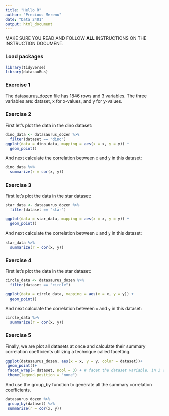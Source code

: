 ```yaml
---
title: "Hello R"
author: "Precious Merenu"
date: "Data 2401"
output: html_document
---
```


MAKE SURE YOU READ AND FOLLOW **ALL** INSTRUCTIONS ON THE INSTRUCTION DOCUMENT. 

### Load packages

```r
library(tidyverse) 
library(datasauRus)
```


### Exercise 1

The datasaurus_dozen file has 1846 rows and 3 variables. The three variables are: dataset, x for x-values, and y for y-values. 

### Exercise 2


First let's plot the data in the dino dataset:

```r
dino_data <- datasaurus_dozen %>%
  filter(dataset == "dino")
ggplot(data = dino_data, mapping = aes(x = x, y = y)) +
  geom_point()
```

And next calculate the correlation between `x` and `y` in this dataset:

```r
dino_data %>%
  summarize(r = cor(x, y))
```

### Exercise 3

First let's plot the data in the star dataset:

```r
star_data <- datasaurus_dozen %>%
  filter(dataset == "star")

ggplot(data = star_data, mapping = aes(x = x, y = y)) +
  geom_point()


```

And next calculate the correlation between `x` and `y` in this dataset:
 
```r

star_data %>%
  summarize(r = cor(x, y))
```

### Exercise 4

First let's plot the data in the star dataset:

```r
circle_data <- datasaurus_dozen %>%
  filter(dataset == "circle")

ggplot(data = circle_data, mapping = aes(x = x, y = y)) +
  geom_point()

```
And next calculate the correlation between `x` and `y` in this dataset:

```r


circle_data %>%
  summarize(r = cor(x, y))

```

### Exercise 5
Finally, we are  plot all datasets at once and calculate their summary correlation coefficients utilizing a technique called facetting.

```r
ggplot(datasaurus_dozen, aes(x = x, y = y, color = dataset))+
 geom_point()+
 facet_wrap(~ dataset, ncol = 3) + # facet the dataset variable, in 3 cols
 theme(legend.position = "none")

```
And use the group_by function to generate all the summary correlation coefficients.
```r

datasaurus_dozen %>%
 group_by(dataset) %>%
 summarize(r = cor(x, y))
```